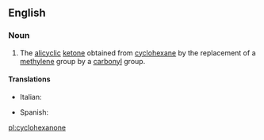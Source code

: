 ==English==
{{wikipedia}}

===Noun===
{{en-noun|~}}

# {{lb|en|organic compound}} The [[alicyclic]] [[ketone]] obtained from [[cyclohexane]] by the replacement of a [[methylene]] group by a [[carbonyl]] group.

====Translations====
{{trans-top|cyclohexanone}}
* Italian: {{t|it|cicloesanone|m}}
{{trans-mid}}
* Spanish: {{t|es|ciclohexanona|f}}
{{trans-bottom}}

[[pl:cyclohexanone]]